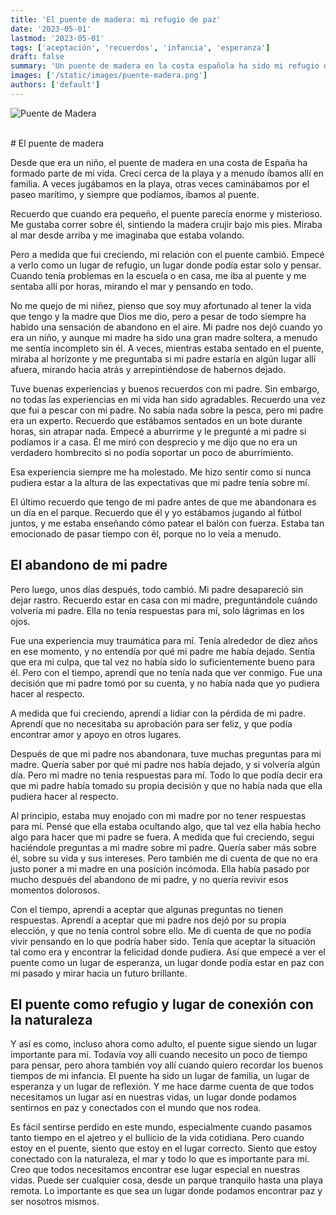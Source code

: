 ```yaml
---
title: 'El puente de madera: mi refugio de paz'
date: '2023-05-01'
lastmod: '2023-05-01'
tags: ['aceptación', 'recuerdos', 'infancia', 'esperanza']
draft: false
summary: 'Un puente de madera en la costa española ha sido mi refugio de paz desde la infancia, un lugar para reflexionar sobre la pérdida y encontrar la esperanza en la naturaleza.'
images: ['/static/images/puente-madera.png']
authors: ['default']
---
```


![Puente de Madera](/static/images/puente-madera.png)

<br /># El puente de madera

Desde que era un niño, el puente de madera en una costa de España ha formado parte de mi vida. Crecí cerca de la playa y a menudo íbamos allí en familia. A veces jugábamos en la playa, otras veces caminábamos por el paseo marítimo, y siempre que podíamos, íbamos al puente.

Recuerdo que cuando era pequeño, el puente parecía enorme y misterioso. Me gustaba correr sobre él, sintiendo la madera crujir bajo mis pies. Miraba al mar desde arriba y me imaginaba que estaba volando.

Pero a medida que fui creciendo, mi relación con el puente cambió. Empecé a verlo como un lugar de refugio, un lugar donde podía estar solo y pensar. Cuando tenía problemas en la escuela o en casa, me iba al puente y me sentaba allí por horas, mirando el mar y pensando en todo.

No me quejo de mi niñez, pienso que soy muy afortunado al tener la vida que tengo y la madre que Dios me dio, pero a pesar de todo siempre ha habido una sensación de abandono en el aire. Mi padre nos dejó cuando yo era un niño, y aunque mi madre ha sido una gran madre soltera, a menudo me sentía incompleto sin él. A veces, mientras estaba sentado en el puente, miraba al horizonte y me preguntaba si mi padre estaría en algún lugar allí afuera, mirando hacia atrás y arrepintiéndose de habernos dejado.

Tuve buenas experiencias y buenos recuerdos con mi padre. Sin embargo, no todas las experiencias en mi vida han sido agradables. Recuerdo una vez que fui a pescar con mi padre. No sabía nada sobre la pesca, pero mi padre era un experto. Recuerdo que estábamos sentados en un bote durante horas, sin atrapar nada. Empecé a aburrirme y le pregunté a mi padre si podíamos ir a casa. Él me miró con desprecio y me dijo que no era un verdadero hombrecito si no podía soportar un poco de aburrimiento.

Esa experiencia siempre me ha molestado. Me hizo sentir como si nunca pudiera estar a la altura de las expectativas que mi padre tenía sobre mí.

El último recuerdo que tengo de mi padre antes de que me abandonara es un día en el parque. Recuerdo que él y yo estábamos jugando al fútbol juntos, y me estaba enseñando cómo patear el balón con fuerza. Estaba tan emocionado de pasar tiempo con él, porque no lo veía a menudo.

## El abandono de mi padre

Pero luego, unos días después, todo cambió. Mi padre desapareció sin dejar rastro. Recuerdo estar en casa con mi madre, preguntándole cuándo volvería mi padre. Ella no tenía respuestas para mí, solo lágrimas en los ojos.

Fue una experiencia muy traumática para mí. Tenía alrededor de diez años en ese momento, y no entendía por qué mi padre me había dejado. Sentía que era mi culpa, que tal vez no había sido lo suficientemente bueno para él. Pero con el tiempo, aprendí que no tenía nada que ver conmigo. Fue una decisión que mi padre tomó por su cuenta, y no había nada que yo pudiera hacer al respecto.

A medida que fui creciendo, aprendí a lidiar con la pérdida de mi padre. Aprendí que no necesitaba su aprobación para ser feliz, y que podía encontrar amor y apoyo en otros lugares.

Después de que mi padre nos abandonara, tuve muchas preguntas para mi madre. Quería saber por qué mi padre nos había dejado, y si volvería algún día. Pero mi madre no tenía respuestas para mí. Todo lo que podía decir era que mi padre había tomado su propia decisión y que no había nada que ella pudiera hacer al respecto.

Al principio, estaba muy enojado con mi madre por no tener respuestas para mí. Pensé que ella estaba ocultando algo, que tal vez ella había hecho algo para hacer que mi padre se fuera.
A medida que fui creciendo, seguí haciéndole preguntas a mi madre sobre mi padre. Quería saber más sobre él, sobre su vida y sus intereses. Pero también me di cuenta de que no era justo poner a mi madre en una posición incómoda. Ella había pasado por mucho después del abandono de mi padre, y no quería revivir esos momentos dolorosos.

Con el tiempo, aprendí a aceptar que algunas preguntas no tienen respuestas. Aprendí a aceptar que mi padre nos dejó por su propia elección, y que no tenía control sobre ello. Me di cuenta de que no podía vivir pensando en lo que podría haber sido. Tenía que aceptar la situación tal como era y encontrar la felicidad donde pudiera. Así que empecé a ver el puente como un lugar de esperanza, un lugar donde podía estar en paz con mi pasado y mirar hacia un futuro brillante.

## El puente como refugio y lugar de conexión con la naturaleza

Y así es como, incluso ahora como adulto, el puente sigue siendo un lugar importante para mí. Todavía voy allí cuando necesito un poco de tiempo para pensar, pero ahora también voy allí cuando quiero recordar los buenos tiempos de mi infancia. El puente ha sido un lugar de familia, un lugar de esperanza y un lugar de reflexión. Y me hace darme cuenta de que todos necesitamos un lugar así en nuestras vidas, un lugar donde podamos sentirnos en paz y conectados con el mundo que nos rodea.

Es fácil sentirse perdido en este mundo, especialmente cuando pasamos tanto tiempo en el ajetreo y el bullicio de la vida cotidiana. Pero cuando estoy en el puente, siento que estoy en el lugar correcto. Siento que estoy conectado con la naturaleza, el mar y todo lo que es importante para mí.
Creo que todos necesitamos encontrar ese lugar especial en nuestras vidas. Puede ser cualquier cosa, desde un parque tranquilo hasta una playa remota. Lo importante es que sea un lugar donde podamos encontrar paz y ser nosotros mismos.

